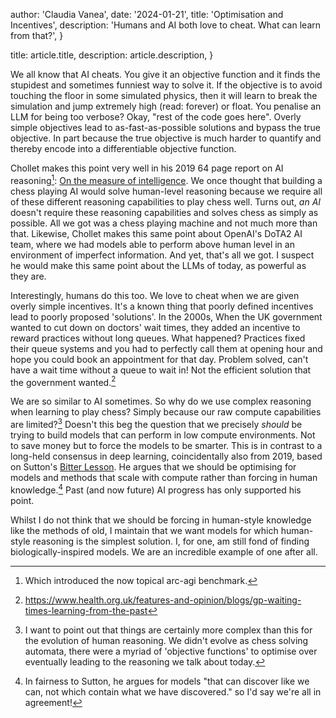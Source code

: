 
  author: 'Claudia Vanea',
  date: '2024-01-21',
  title: 'Optimisation and Incentives',
  description:
    'Humans and AI both love to cheat. What can learn from that?',
}

  title: article.title,
  description: article.description,
}


We all know that AI cheats. You give it an objective function and it finds the stupidest and sometimes funniest way to solve it. 
If the objective is to avoid touching the floor in some simulated physics, then it will learn to break the simulation and jump 
extremely high (read: forever) or float. You penalise an LLM for being too verbose? Okay, "rest of the code goes here". Overly 
simple objectives lead to as-fast-as-possible solutions and bypass the true objective. In part because the true objective is much 
harder to quantify and thereby encode into a differentiable objective function.

Chollet makes this point very well in his 2019 64 page report on AI reasoning[^1]: [On the measure of intelligence](https://arxiv.org/abs/1911.01547). 
We once thought that building a chess playing AI would solve human-level reasoning because we require all of these different 
reasoning capabilities to play chess well. Turns out, *an AI* doesn't require these reasoning capabilities and solves chess as simply as 
possible. All we got was a chess playing machine and not much more than that. Likewise, Chollet makes this same point about OpenAI's DoTA2 
AI team, where we had models able to perform above human level in an environment of imperfect information. And yet, that's all we got. 
I suspect he would make this same point about the LLMs of today, as powerful as they are.

Interestingly, humans do this too. We love to cheat when we are given overly simple incentives. It's a known thing that poorly 
defined incentives lead to poorly proposed 'solutions'. In the 2000s, When the UK government wanted to cut down on doctors' wait times, they 
added an incentive to reward practices without long queues. What happened? Practices fixed their queue systems and you had to 
perfectly call them at opening hour and hope you could book an appointment for that day. Problem solved, can't have a wait time 
without a queue to wait in! Not the efficient solution that the government wanted.[^2]

We are so similar to AI sometimes. So why do we use complex reasoning when learning to play chess? Simply because our raw compute 
capabilities are limited?[^3] Doesn't this beg the question that we precisely *should* be trying to build models that can perform in 
low compute environments. Not to save money but to force the models to be smarter. This is in contrast to a long-held consensus in 
deep learning, coincidentally also from 2019, based on Sutton's [Bitter Lesson](http://www.incompleteideas.net/IncIdeas/BitterLesson.html). 
He argues that we should be optimising for models and methods that scale with compute rather than forcing in human knowledge.[^4] 
Past (and now future) AI progress has only supported his point. 

Whilst I do not think that we should be forcing in human-style knowledge like the methods of old, I maintain that we want models for 
which human-style reasoning is the simplest solution. I, for one, am still fond of finding biologically-inspired models. We are an incredible 
example of one after all.

[^1]: Which introduced the now topical arc-agi benchmark.

[^2]: https://www.health.org.uk/features-and-opinion/blogs/gp-waiting-times-learning-from-the-past 

[^3]: I want to point out that things are certainly more complex than this for the evolution of human reasoning. 
We didn't evolve as chess solving automata, there were a myriad of 'objective functions' to optimise over eventually leading 
to the reasoning we talk about today. 

[^4]: In fairness to Sutton, he argues for models "that can discover like we can, not which contain what we have discovered." so I'd say 
we're all in agreement!
